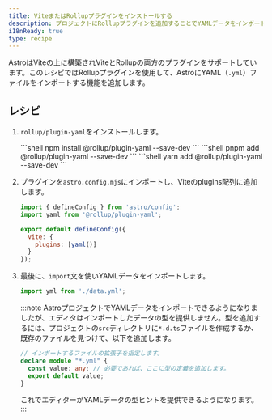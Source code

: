 ```yaml
---
title: ViteまたはRollupプラグインをインストールする
description: プロジェクトにRollupプラグインを追加することでYAMLデータをインポートする方法を学びます。
i18nReady: true
type: recipe
---
```



AstroはViteの上に構築されViteとRollupの両方のプラグインをサポートしています。このレシピではRollupプラグインを使用して、AstroにYAML（`.yml`）ファイルをインポートする機能を追加します。

## レシピ

1. `rollup/plugin-yaml`をインストールします。

    <PackageManagerTabs>
        <Fragment slot="npm">
        ```shell
        npm install @rollup/plugin-yaml --save-dev
        ```
        </Fragment>
        <Fragment slot="pnpm">
        ```shell
        pnpm add @rollup/plugin-yaml --save-dev
        ```
        </Fragment>
        <Fragment slot="yarn">
        ```shell
        yarn add @rollup/plugin-yaml --save-dev
        ```
        </Fragment>
    </PackageManagerTabs>

2. プラグインを`astro.config.mjs`にインポートし、Viteのplugins配列に追加します。

    ```js title="astro.config.mjs" ins={2,5-7}
    import { defineConfig } from 'astro/config';
    import yaml from '@rollup/plugin-yaml';

    export default defineConfig({
      vite: {
        plugins: [yaml()]
      }
    });
    ```


3. 最後に、`import`文を使いYAMLデータをインポートします。

    ```js
    import yml from './data.yml';
    ```

    :::note
    AstroプロジェクトでYAMLデータをインポートできるようになりましたが、エディタはインポートしたデータの型を提供しません。型を追加するには、プロジェクトの`src`ディレクトリに`*.d.ts`ファイルを作成するか、既存のファイルを見つけて、以下を追加します。
    ```ts title="src/files.d.ts"
    // インポートするファイルの拡張子を指定します。
    declare module "*.yml" {
      const value: any; // 必要であれば、ここに型の定義を追加します。
      export default value;
    }
    ```
    これでエディターがYAMLデータの型ヒントを提供できるようになります。
    :::
